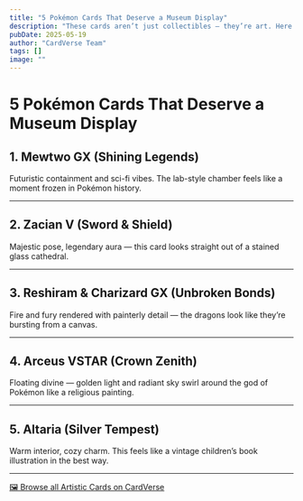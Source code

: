 ```yaml
---
title: "5 Pokémon Cards That Deserve a Museum Display"
description: "These cards aren’t just collectibles — they’re art. Here are 5 Pokémon cards with such intricate and beautiful designs they could hang in a gallery."
pubDate: 2025-05-19
author: "CardVerse Team"
tags: []
image: ""
---
```



# 5 Pokémon Cards That Deserve a Museum Display

## 1. Mewtwo GX (Shining Legends)
<CardImage cardId="sm75-39" imageUrl="https://images.pokemontcg.io/sm75/39.png" alt="Mewtwo GX" />
Futuristic containment and sci-fi vibes. The lab-style chamber feels like a moment frozen in Pokémon history.

---

## 2. Zacian V (Sword & Shield)
<CardImage cardId="swsh1-138" imageUrl="https://images.pokemontcg.io/swsh1/138.png" alt="Zacian V" />
Majestic pose, legendary aura — this card looks straight out of a stained glass cathedral.

---

## 3. Reshiram & Charizard GX (Unbroken Bonds)
<CardImage cardId="sm10-217" imageUrl="https://images.pokemontcg.io/sm10/217.png" alt="Reshiram & Charizard GX" />
Fire and fury rendered with painterly detail — the dragons look like they’re bursting from a canvas.

---

## 4. Arceus VSTAR (Crown Zenith)
<CardImage cardId="swsh12pt5-GG70" imageUrl="https://images.pokemontcg.io/swsh12pt5/GG70.png" alt="Arceus VSTAR" />
Floating divine — golden light and radiant sky swirl around the god of Pokémon like a religious painting.

---

## 5. Altaria (Silver Tempest)
<CardImage cardId="swsh12-183" imageUrl="https://images.pokemontcg.io/swsh12/183.png" alt="Altaria" />
Warm interior, cozy charm. This feels like a vintage children’s book illustration in the best way.

---

[🖼️ Browse all Artistic Cards on CardVerse](https://mycardverse.com/search/artistic)
